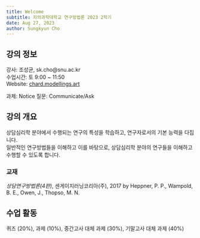 ```yaml
---
title: Welcome
subtitle: 차의과학대학교 연구방법론 2023 2학기
date: Aug 27, 2023
author: Sungkyun Cho
---
```

## 강의 정보

강사: 조성균, sk.cho@snu.ac.kr  
수업시간: 토 9:00 ~ 11:50  
Website: [chard.modellings.art](https://chard.modellings.art)

과제: Notice 
질문: Communicate/Ask

## 강의 개요

상담심리학 분야에서 수행되는 연구의 특성을 학습하고, 연구자로서의 기본 능력을 다집니다.  
일반적인 연구방법들을 이해하고 이를 바탕으로, 상담심리학 분야의 연구들을 이해하고 수행할 수 있도록 합니다.

### 교재

*상담연구방법론(4판)*, 센게이지러닝코리아(주), 2017 by Heppner, P. P., Wampold, B. E., Owen, J., Thopso, M. N.

## 수업 활동
퀴즈 (20%), 과제 (10%), 중간고사 대체 과제 (30%), 기말고사 대체 과제 (40%)